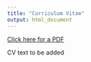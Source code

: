 ```yaml
---
title: "Curriculum Vitae"
output: html_document
---
```


<a href = 'cv_elliott.pdf' target = '_blank'>Click here for a PDF</a>

CV text to be added